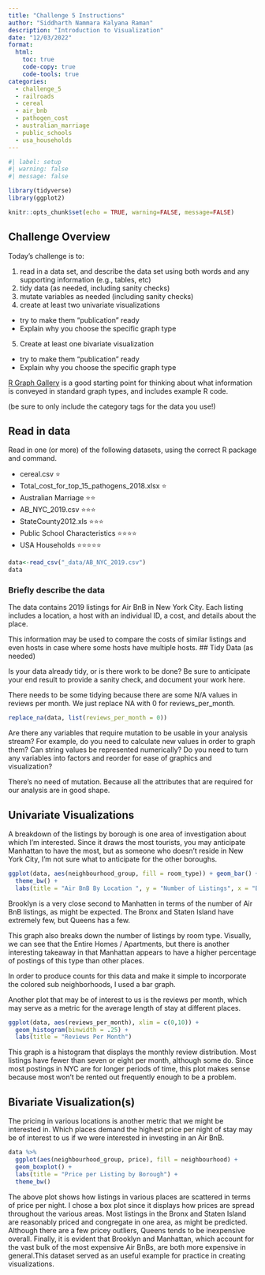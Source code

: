 ```yaml
---
title: "Challenge 5 Instructions"
author: "Siddharth Nammara Kalyana Raman"
description: "Introduction to Visualization"
date: "12/03/2022"
format:
  html:
    toc: true
    code-copy: true
    code-tools: true
categories:
  - challenge_5
  - railroads
  - cereal
  - air_bnb
  - pathogen_cost
  - australian_marriage
  - public_schools
  - usa_households
---
```


```r
#| label: setup
#| warning: false
#| message: false

library(tidyverse)
library(ggplot2)

knitr::opts_chunk$set(echo = TRUE, warning=FALSE, message=FALSE)
```

## Challenge Overview

Today's challenge is to:

1)  read in a data set, and describe the data set using both words and any supporting information (e.g., tables, etc)
2)  tidy data (as needed, including sanity checks)
3)  mutate variables as needed (including sanity checks)
4)  create at least two univariate visualizations
   - try to make them "publication" ready
   - Explain why you choose the specific graph type
5)  Create at least one bivariate visualization
   - try to make them "publication" ready
   - Explain why you choose the specific graph type

[R Graph Gallery](https://r-graph-gallery.com/) is a good starting point for thinking about what information is conveyed in standard graph types, and includes example R code.

(be sure to only include the category tags for the data you use!)

## Read in data

Read in one (or more) of the following datasets, using the correct R package and command.

-   cereal.csv ⭐
-   Total_cost_for_top_15_pathogens_2018.xlsx ⭐
-   Australian Marriage ⭐⭐ 
-   AB_NYC_2019.csv ⭐⭐⭐
-   StateCounty2012.xls ⭐⭐⭐
-   Public School Characteristics ⭐⭐⭐⭐ 
-   USA Households ⭐⭐⭐⭐⭐

```r
data<-read_csv("_data/AB_NYC_2019.csv")
data
```

### Briefly describe the data

The data contains     2019 listings for Air BnB in New York City. Each listing includes a location, a host with an individual ID, a cost, and details about the place.

This information may be used to compare the costs of similar listings and even hosts in case where some hosts have multiple hosts.
## Tidy Data (as needed)

Is your data already tidy, or is there work to be done? Be sure to anticipate your end result to provide a sanity check, and document your work here.

There needs to be some tidying because there are some N/A values in reviews per month. We just replace NA with 0 for reviews_per_month.
```r
replace_na(data, list(reviews_per_month = 0))

```

Are there any variables that require mutation to be usable in your analysis stream? For example, do you need to calculate new values in order to graph them? Can string values be represented numerically? Do you need to turn any variables into factors and reorder for ease of graphics and visualization?

There's no need of mutation. Because all the attributes that are required for our analysis are in good shape.


## Univariate Visualizations
A breakdown of the listings by borough is one area of investigation about which I'm interested. Since it draws the most tourists, you may anticipate Manhattan to have the most, but as someone who doesn't reside in New York City, I'm not sure what to anticipate for the other boroughs.

```r
ggplot(data, aes(neighbourhood_group, fill = room_type)) + geom_bar() +
  theme_bw() +
  labs(title = "Air BnB By Location ", y = "Number of Listings", x = "Borough")
```

Brooklyn is a very close second to Manhatten in terms of the number of Air BnB listings, as might be expected. The Bronx and Staten Island have extremely few, but Queens has a few.

This graph also breaks down the number of listings by room type. Visually, we can see that the Entire Homes / Apartments, but there is another interesting takeaway in that Manhattan appears to have a higher percentage of postings of this type than other places.

In order to produce counts for this data and make it simple to incorporate the colored sub neighborhoods, I used a bar graph.

Another plot that may be of interest to us is the reviews per month, which may serve as a metric for the average length of stay at different places.

```r
ggplot(data, aes(reviews_per_month), xlim = c(0,10)) + 
  geom_histogram(binwidth = .25) + 
  labs(title = "Reviews Per Month")
```

This graph is a histogram that displays the monthly review distribution. Most listings have fewer than seven or eight per month, although some do. Since most postings in NYC are for longer periods of time, this plot makes sense because most won't be rented out frequently enough to be a problem.

## Bivariate Visualization(s)

The pricing in various locations is another metric that we might be interested in. Which places demand the highest price per night of stay may be of interest to us if we were interested in investing in an Air BnB.

```r
data %>%
  ggplot(aes(neighbourhood_group, price), fill = neighbourhood) + 
  geom_boxplot() + 
  labs(title = "Price per Listing by Borough") + 
  theme_bw()
```

The above plot shows how listings in various places are scattered in terms of price per night. I chose a box plot since it displays how prices are spread throughout the various areas. Most listings in the Bronx and Staten Island are reasonably priced and congregate in one area, as might be predicted. Although there are a few pricey outliers, Queens tends to be inexpensive overall. Finally, it is evident that Brooklyn and Manhattan, which account for the vast bulk of the most expensive Air BnBs, are both more expensive in general.This dataset served as an useful example for practice in creating visualizations.